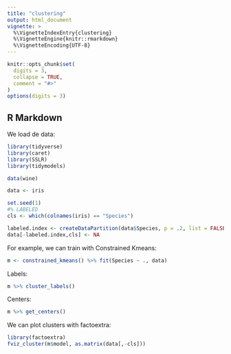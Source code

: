 ---
title: "clustering"
output: html_document
vignette: >
  %\VignetteIndexEntry{clustering}
  %\VignetteEngine{knitr::rmarkdown}
  %\VignetteEncoding{UTF-8}
---

```{r setup, include=FALSE}
knitr::opts_chunk$set(
  digits = 3,
  collapse = TRUE,
  comment = "#>"
)
options(digits = 3)
```

## R Markdown

We load de data:

```{r eval=TRUE,  results="hide", warning=FALSE,message=FALSE}

library(tidyverse)
library(caret)
library(SSLR)
library(tidymodels)
```

```{r data, results="hide"}
data(wine)

data <- iris

set.seed(1)
#% LABELED
cls <- which(colnames(iris) == "Species")

labeled.index <- createDataPartition(data$Species, p = .2, list = FALSE)
data[-labeled.index,cls] <- NA

```

For example, we can train with Constrained Kmeans:

```{r fit, results="hide"}
m <- constrained_kmeans() %>% fit(Species ~ ., data)

```

Labels:

```{r labels}
m %>% cluster_labels()

```

Centers:

```{r centers}
m %>% get_centers()

```


We can plot clusters with factoextra:

```{r clusters, warning=FALSE,message=FALSE}
library(factoextra)
fviz_cluster(m$model, as.matrix(data[,-cls]))

```

